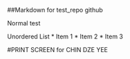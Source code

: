 ##Markdown for test_repo github

Normal test

Unordered List
* Item 1
* Item 2
* Item 3

#PRINT SCREEN for CHIN DZE YEE